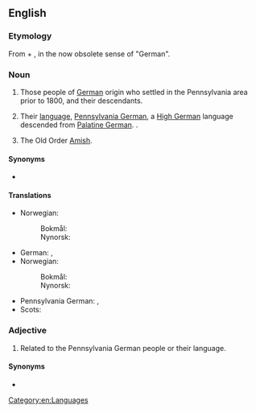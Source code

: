 ==English==
{{wikipedia}}

===Etymology===
From {{m|en|Pennsylvania}} + {{m|en|Dutch}}, in the now obsolete sense of "German".

===Noun===
{{en-noun|-}}

# {{lb|en|plural}} Those people of [[German]] origin who settled in the Pennsylvania area prior to 1800, and their descendants.
# {{lb|en|uncountable}} Their [[language]], [[Pennsylvania German]], a [[High German]] language descended from [[Palatine German]]. {{qualifier|Not to be confused with the Low German language [[Plautdietsch]].}}.
# {{lb|en|nonstandard}} The Old Order [[Amish]].

====Synonyms====
* {{l|en|Pennsylvania German}}

====Translations====
{{trans-top|People of Pennsylvania German origin}}
* Norwegian:
*: Bokmål: {{t|nb|pennsylvaniatyskere}}
*: Nynorsk: {{t|nn|pennsylvaniatyskarar}}
{{trans-mid}}
{{trans-bottom}}

{{trans-top|language}}
* German: {{t+|de|Pennsylvaniadeutsch|n}}, {{t|de|Pennsilfaanisch|n}}
* Norwegian:
*: Bokmål: {{t+|nb|pennsylvaniatysk|m}}
*: Nynorsk: {{t|nn|pennsylvaniatysk|m}}
{{trans-mid}}
* Pennsylvania German: {{t|pdc|Deitsch|n}}, {{t|pdc|Pennsilfaanisch Deitsch|n}}
* Scots: {{t|sco|Pennsylvanish}}
{{trans-bottom}}

===Adjective===
{{en-adj|-}}

# Related to the Pennsylvania German people or their language.

====Synonyms====
* {{l|en|Pennsylvania German}}

[[Category:en:Languages]]